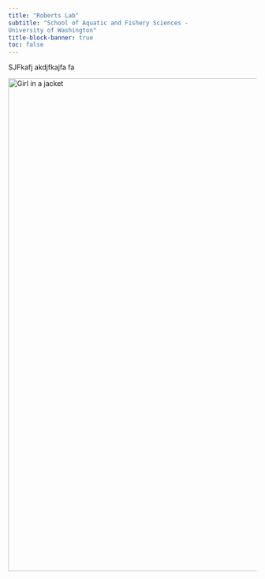 ```yaml
---
title: "Roberts Lab"
subtitle: "School of Aquatic and Fishery Sciences -
University of Washington"
title-block-banner: true
toc: false
---
```


SJFkafj akdjfkajfa fa

![](img/os.png){alt="Girl in a jacket" fig-align="center" width="1000"}
